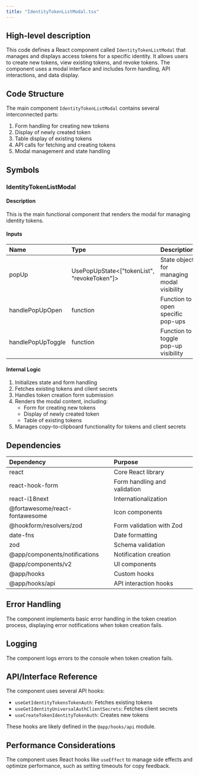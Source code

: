 ```yaml
---
title: "IdentityTokenListModal.tsx"
---
```


## High-level description
This code defines a React component called `IdentityTokenListModal` that manages and displays access tokens for a specific identity. It allows users to create new tokens, view existing tokens, and revoke tokens. The component uses a modal interface and includes form handling, API interactions, and data display.

## Code Structure
The main component `IdentityTokenListModal` contains several interconnected parts:
1. Form handling for creating new tokens
2. Display of newly created token
3. Table display of existing tokens
4. API calls for fetching and creating tokens
5. Modal management and state handling

## Symbols

### IdentityTokenListModal
#### Description
This is the main functional component that renders the modal for managing identity tokens.

#### Inputs
| Name | Type | Description |
|:-----|:-----|:------------|
| popUp | UsePopUpState&lt;["tokenList", "revokeToken"]&gt; | State object for managing modal visibility |
| handlePopUpOpen | function | Function to open specific pop-ups |
| handlePopUpToggle | function | Function to toggle pop-up visibility |

#### Internal Logic
1. Initializes state and form handling
2. Fetches existing tokens and client secrets
3. Handles token creation form submission
4. Renders the modal content, including:
   - Form for creating new tokens
   - Display of newly created token
   - Table of existing tokens
5. Manages copy-to-clipboard functionality for tokens and client secrets

## Dependencies
| Dependency | Purpose |
|:-----------|:--------|
| react | Core React library |
| react-hook-form | Form handling and validation |
| react-i18next | Internationalization |
| @fortawesome/react-fontawesome | Icon components |
| @hookform/resolvers/zod | Form validation with Zod |
| date-fns | Date formatting |
| zod | Schema validation |
| @app/components/notifications | Notification creation |
| @app/components/v2 | UI components |
| @app/hooks | Custom hooks |
| @app/hooks/api | API interaction hooks |

## Error Handling
The component implements basic error handling in the token creation process, displaying error notifications when token creation fails.

## Logging
The component logs errors to the console when token creation fails.

## API/Interface Reference
The component uses several API hooks:
- `useGetIdentityTokensTokenAuth`: Fetches existing tokens
- `useGetIdentityUniversalAuthClientSecrets`: Fetches client secrets
- `useCreateTokenIdentityTokenAuth`: Creates new tokens

These hooks are likely defined in the `@app/hooks/api` module.

## Performance Considerations
The component uses React hooks like `useEffect` to manage side effects and optimize performance, such as setting timeouts for copy feedback.
